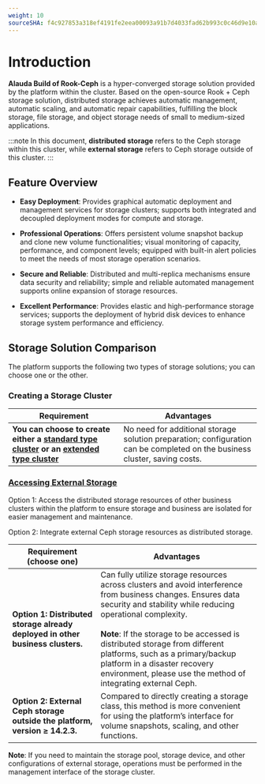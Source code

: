 ```yaml
---
weight: 10
sourceSHA: f4c927853a318ef4191fe2eea00093a91b7d4033fad62b993c0c46d9e10aeb54
---
```


# Introduction

**Alauda Build of Rook-Ceph** is a hyper-converged storage solution provided by the platform within the cluster. Based on the open-source Rook + Ceph storage solution, distributed storage achieves automatic management, automatic scaling, and automatic repair capabilities, fulfilling the block storage, file storage, and object storage needs of small to medium-sized applications.

:::note
In this document, **distributed storage** refers to the Ceph storage within this cluster, while **external storage** refers to Ceph storage outside of this cluster.
:::

## Feature Overview

- **Easy Deployment**: Provides graphical automatic deployment and management services for storage clusters; supports both integrated and decoupled deployment modes for compute and storage.

- **Professional Operations**: Offers persistent volume snapshot backup and clone new volume functionalities; visual monitoring of capacity, performance, and component levels; equipped with built-in alert policies to meet the needs of most storage operation scenarios.

- **Secure and Reliable**: Distributed and multi-replica mechanisms ensure data security and reliability; simple and reliable automated management supports online expansion of storage resources.

- **Excellent Performance**: Provides elastic and high-performance storage services; supports the deployment of hybrid disk devices to enhance storage system performance and efficiency.

## Storage Solution Comparison

The platform supports the following two types of storage solutions; you can choose one or the other.

### Creating a Storage Cluster

| Requirement                              | Advantages                                                |
| ----------------------------------- | ------------------------------------------------------- |
| **You can choose to create either a [standard type cluster](./installation/create_service_stand.mdx) or an [extended type cluster](./installation/create_service_extend.mdx)** | No need for additional storage solution preparation; configuration can be completed on the business cluster, saving costs. |

### [Accessing External Storage](./functions/access_storage_service.mdx)

Option 1: Access the distributed storage resources of other business clusters within the platform to ensure storage and business are isolated for easier management and maintenance.

Option 2: Integrate external Ceph storage resources as distributed storage.

| Requirement (choose one)                       | Advantages                                                                                   |
| ----------------------------------- | --------------------------------------------------------------------------------------- |
| **Option 1: Distributed storage already deployed in other business clusters.** | Can fully utilize storage resources across clusters and avoid interference from business changes. Ensures data security and stability while reducing operational complexity.<br /><br /> **Note**: If the storage to be accessed is distributed storage from different platforms, such as a primary/backup platform in a disaster recovery environment, please use the method of integrating external Ceph. |
| **Option 2: External Ceph storage outside the platform, version ≥ 14.2.3.** | Compared to directly creating a storage class, this method is more convenient for using the platform’s interface for volume snapshots, scaling, and other functions. |

**Note**: If you need to maintain the storage pool, storage device, and other configurations of external storage, operations must be performed in the management interface of the storage cluster.
